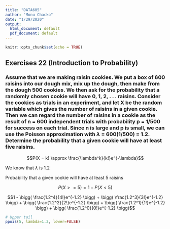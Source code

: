 ```yaml
---
title: "DATA605"
author: "Monu Chacko"
date: "1/29/2020"
output:
  html_document: default
  pdf_document: default
---
```


```r
knitr::opts_chunk$set(echo = TRUE)
```

## Exercises 22 (Introduction to Probability)

### Assume that we are making raisin cookies. We put a box of 600 raisins into our dough mix, mix up the dough, then make from the dough 500 cookies. We then ask for the probability that a randomly chosen cookie will have 0, 1, 2, . . . raisins. Consider the cookies as trials in an experiment, and let X be the random variable which gives the number of raisins in a given cookie. Then we can regard the number of raisins in a cookie as the result of n = 600 independent trials with probability p = 1/500 for success on each trial. Since n is large and p is small, we can use the Poisson approximation with $\lambda$ = 600(1/500) = 1.2. Determine the probability that a given cookie will have at least five raisins.


$$P(X = k) \approx \frac{\lambda^k}{k!}e^{-\lambda}$$

We know that $\lambda$ is 1.2

Probability that a given cookie will have at least 5 raisins

$$P(X >= 5) = 1 - P(X < 5)$$

$$1 - \bigg( \frac{1.2^4}{4!}e^{-1.2} \bigg) + \bigg( \frac{1.2^3}{3!}e^{-1.2} \bigg) + \bigg( \frac{1.2^2}{2!}e^{-1.2} \bigg) + \bigg( \frac{1.2^1}{1!}e^{-1.2} \bigg) + \bigg( \frac{1.2^0}{0!}e^{-1.2} \bigg)$$

```r
# Upper tail
ppois(5, lambda=1.2, lower=FALSE)

```
